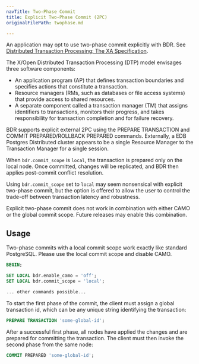 ```yaml
---
navTitle: Two-Phase Commit
title: Explicit Two-Phase Commit (2PC)
originalFilePath: twophase.md

---
```


An application may opt to use two-phase commit explicitly with BDR.  See
[Distributed Transaction Processing: The XA Specification](http://pubs.opengroup.org/onlinepubs/009680699/toc.pdf).

The X/Open Distributed Transaction Processing (DTP) model envisages three
software components:

-   An application program (AP) that defines transaction boundaries and specifies
    actions that constitute a transaction.
-   Resource managers (RMs, such as databases or file access systems) that provide
    access to shared resources.
-   A separate component called a transaction manager (TM) that assigns identifiers
    to transactions, monitors their progress, and takes responsibility for
    transaction completion and for failure recovery.

BDR supports explicit external 2PC using the PREPARE TRANSACTION and
COMMIT PREPARED/ROLLBACK PREPARED commands. Externally, a EDB Postgres Distributed cluster
appears to be a single Resource Manager to the Transaction Manager for a
single session.

When `bdr.commit_scope` is `local`, the transaction is prepared only
on the local node. Once committed, changes will be replicated, and
BDR then applies post-commit conflict resolution.

Using `bdr.commit_scope` set to `local` may seem nonsensical with
explicit two-phase commit, but the option is offered to allow the user
to control the trade-off between transaction latency and robustness.

Explicit two-phase commit does not work in combination with either CAMO
or the global commit scope.  Future releases may enable this combination.

## Usage

Two-phase commits with a local commit scope work exactly like standard
PostgreSQL.  Please use the local commit scope and disable CAMO.

```sql
BEGIN;

SET LOCAL bdr.enable_camo = 'off';
SET LOCAL bdr.commit_scope = 'local';

... other commands possible...
```

To start the first phase of the commit, the client must assign a
global transaction id, which can be any unique string identifying the
transaction:

```sql
PREPARE TRANSACTION 'some-global-id';
```

After a successful first phase, all nodes have applied the changes and
are prepared for committing the transaction.  The client must then invoke
the second phase from the same node:

```sql
COMMIT PREPARED 'some-global-id';
```
